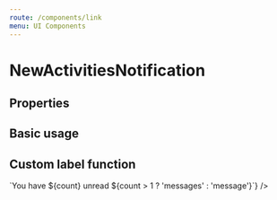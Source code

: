 ```yaml
---
route: /components/link
menu: UI Components
---
```



# NewActivitiesNotification

## Properties

<Props of={NewActivitiesNotification} />

## Basic usage

<Playground>
  <NewActivitiesNotification
    adds={[{}, {}]}
    deletes={[{}, {}]}
    labelPlural="notifications"
    labelSingle="notification"
    onClick={console.log}
  />
</Playground>

## Custom label function

<Playground>
  <NewActivitiesNotification
    adds={[{}, {}]}
    deletes={[{}, {}]}
    labelFunction={({ count }) => `You have ${count} unread ${count > 1 ? 'messages' : 'message'}`}
  />
</Playground>
